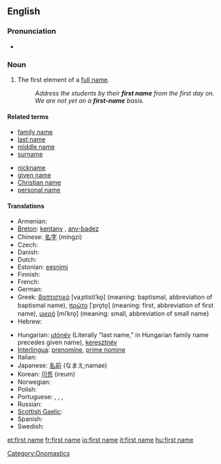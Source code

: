 ==English==

===Pronunciation===
* {{audio|En-uk-first name.ogg|Audio (UK)}}

===Noun===
{{en-noun|sg=[[first]] [[name]]}}

# The first element of a [[full name]].
#: ''Address the students by their '''first name''' from the first day on.''
#: ''We are not yet on a '''first-name''' basis.''

====Related terms====
{{rel-top|terms related to first name}}
* [[family name]]
* [[last name]]
* [[middle name]]
* [[surname]]
{{rel-mid}}
* [[nickname]]
* [[given name]]
* [[Christian name]]
* [[personal name]]
{{rel-bottom}}

====Translations====
{{trans-top|name chosen by parents}}
* Armenian: {{t+|hy|անուն|tr=anun}}
* [[Breton]]: [[kentanv]] {{m}}, [[anv-badez]] {{m}}
* Chinese: [[名字]] (míngzi)
* Czech: {{t+|cs|křestní jméno|n}}
* Danish: {{t-|da|fornavn|n}}
* Dutch: {{t+|nl|voornaam|m}}
* Estonian: [[eesnimi]]
* Finnish: {{t+|fi|etunimi}}
* French: {{t+|fr|prénom|m}}
* German: {{t+|de|Vorname|m}}
* Greek: [[βαπτιστικό]] [vaˌptistiˈko̞] {{n}} (meaning: baptismal, abbreviation of baptismal name), [[πρώτο]] [ˈpro̞to̞] {{n}} (meaning: first, abbreviation of first name), [[μικρό]] [miˈkro̞] {{n}} (meaning: small, abbreviation of small name)
* Hebrew: {{t-|he|שם פרטי}}
{{trans-mid}}
* Hungarian: [[utónév]] (Literally "last name," in Hungarian family name precedes given name), [[keresztnév]]
* [[Interlingua]]: [[prenomine]], [[prime nomine]]
* Italian: {{t+|it|nome|m}}
* Japanese: [[名前]] (なまえ;namae)
* Korean: [[이름]] (ireum)
* Norwegian: {{t+|no|fornavn|n}}
* Polish: {{t+|pl|imię|n}}
* Portuguese: {{t|pt|prenome|m}}, {{t|pt|antenome|m}}, {{t|pt|primeiro nome|m}}, {{t|pt|nome próprio|m}}
* Russian: {{t+|ru|имя|n|tr=ímja}}
* [[Scottish Gaelic]]: {{t-|gd|ainm-baistidh|m|xs=Scottish Gaelic}}
* Spanish: {{t+|es|nombre}}
* Swedish: {{t+|sv|förnamn}}
{{trans-bottom}}

[[Category:Onomastics]]

[[et:first name]]
[[fr:first name]]
[[io:first name]]
[[it:first name]]
[[hu:first name]]